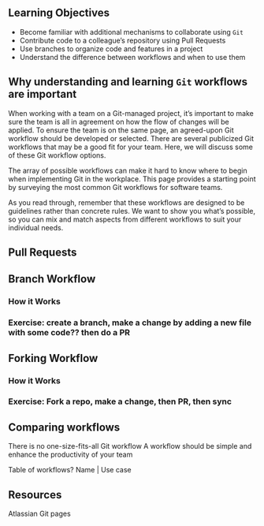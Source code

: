 ## Learning Objectives {.unnumbered}

- Become familiar with additional mechanisms to collaborate using `Git`
- Contribute code to a colleague’s repository using Pull Requests
- Use branches to organize code and features in a project
- Understand the difference between workflows and when to use them

## Why understanding and learning `Git` workflows are important

When working with a team on a Git-managed project, it’s important to make sure the team is all in agreement on how the flow of changes will be applied. To ensure the team is on the same page, an agreed-upon Git workflow should be developed or selected. There are several publicized Git workflows that may be a good fit for your team. Here, we will discuss some of these Git workflow options.

The array of possible workflows can make it hard to know where to begin when implementing Git in the workplace. This page provides a starting point by surveying the most common Git workflows for software teams.

As you read through, remember that these workflows are designed to be guidelines rather than concrete rules. We want to show you what’s possible, so you can mix and match aspects from different workflows to suit your individual needs.

## Pull Requests

## Branch Workflow

### How it Works

### Exercise: create a branch, make a change by adding a new file with some code?? then do a PR

## Forking Workflow

### How it Works

### Exercise: Fork a repo, make a change, then PR, then sync

## Comparing workflows

There is no one-size-fits-all Git workflow
A workflow should be simple and enhance the productivity of your team

Table of workflows?
Name | Use case 

## Resources

Atlassian Git pages